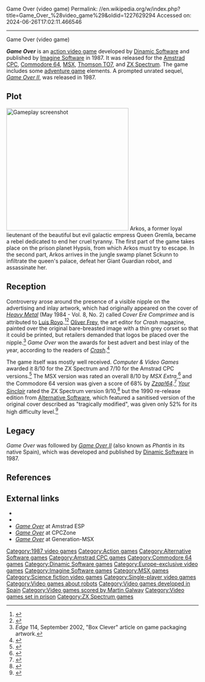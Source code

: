 Game Over (video game)
Permalink: //en.wikipedia.org/w/index.php?title=Game_Over_%28video_game%29&oldid=1227629294
Accessed on: 2024-06-26T17:02:11.466546



------
Game Over (video game)
{{Short description|1987 video game}}
{{Infobox video game 
|title = Game Over
|image = Game over (video game).jpg
|caption = Cover art by [[Luis Royo]]
|developer = [[Dinamic Software]]
|publisher = [[Imagine Software]]
|designer = Ignacio Ruiz Tejedor <br> Pedro Sudón Aguilar
|artist = Ignacio Ruiz Tejedor
|released = July 1987
|genre = [[Action video game|Action]]
|modes = [[Single-player]]
|platforms = [[Amstrad CPC]], [[Commodore 64]], [[MSX]], [[Thomson TO7]], [[ZX Spectrum]]
}}

'''''Game Over''''' is an [[action video game]] developed by [[Dinamic Software]] and published by [[Imagine Software]] in 1987. It was released for the [[Amstrad CPC]], [[Commodore 64]], [[MSX]], [[Thomson TO7]], and [[ZX Spectrum]]. The game includes some [[adventure game]] elements. A prompted unrated sequel, ''[[Game Over II]]'', was released in 1987.

==Plot==
[[Image:gameovergame.png|thumb|320px|right|upright|Gameplay screenshot]]
Arkos, a former loyal lieutenant of the beautiful but evil galactic empress Queen Gremla, became a rebel dedicated to end her cruel tyranny. The first part of the game takes place on the prison planet Hypsis, from which Arkos must try to escape. In the second part, Arkos arrives in the jungle swamp planet Sckunn to infiltrate the queen's palace, defeat her Giant Guardian robot, and assassinate her.

==Reception==
{{Video game reviews
| award1Pub = ''Your Sinclair''
| award1 = YS Megagame<ref>Game review, Your Sinclair magazine, [[Dennis Publishing]], issue 21, September 1987, page 57</ref>
}}
Controversy arose around the presence of a visible nipple on the advertising and inlay artwork, which had originally appeared on the cover of ''[[Heavy Metal (magazine)|Heavy Metal]]'' (May 1984 - Vol. 8, No. 2) called ''Cover Ere Comprimee'' and is attributed to [[Luis Royo]].<ref>{{cite web|url=https://archive.org/stream/sinclair-user-magazine-080/SinclairUser_080_Nov_1988#page/n49/mode/2up/ |title=Sinclair User Magazine Issue 080 |date= November 1988|access-date=2014-05-04}}</ref><ref>{{cite web|url=http://www.nonowt.com/magfold/articfol/boob.html |title=Nonowt eZine X - The Great 'Game Over' Boob |publisher=Nonowt.com |date= |access-date=2014-05-04}}</ref> [[Oliver Frey]], the art editor for ''Crash'' magazine, painted over the original bare-breasted image with a thin grey corset so that it could be printed, but retailers demanded that logos be placed over the nipple.<ref>''Edge'' 114, September 2002, "Box Clever" article on game packaging artwork.</ref> ''Game Over'' won the awards for best advert and best inlay of the year, according to the readers of ''[[Crash (magazine)|Crash]]''.<ref>{{cite web|url=http://www.crashonline.org.uk/51/awards.htm |title=CRASH 51 - Readers' Awards |publisher=Crashonline.org.uk |date= |access-date=2014-05-04}}</ref>

The game itself was mostly well received. ''Computer & Video Games'' awarded it 8/10 for the ZX Spectrum and 7/10 for the Amstrad CPC versions.<ref>{{cite web|url=https://archive.org/stream/cvg-magazine-071/CVG_071_Sep_1987#page/n39/mode/2up/search/GREMLA |title=CVG Magazine Issue 071 |date= September 1987|access-date=2014-05-04}}</ref> The MSX version was rated an overall 8/10 by ''MSX Extra'',<ref>{{cite web|url=https://archive.org/stream/MSXExtra44/MSX_Extra_44#page/n9/mode/2up/ |title=MSX Extra #44 |date= June 1988|access-date=2014-05-04}}</ref> and the Commodore 64 version was given a score of 68%  by ''[[Zzap!64]]''.<ref>{{cite web|url=https://archive.org/stream/zzap64-magazine-029/ZZap_64_Issue_029_1987_Sep#page/n107/mode/2up/ |title=ZZap!64 Magazine Issue 029 |date= September 1987|access-date=2014-05-04}}</ref> ''[[Your Sinclair]]'' rated the ZX Spectrum version 9/10,<ref>{{cite web|url=https://archive.org/details/your-sinclair-21/page/n48|title=Your Sinclair Magazine Issue 21|date=1 September 1987|publisher=|via=Internet Archive}}</ref> but the 1990 re-release edition from [[Alternative Software]], which featured a sanitised version of the original cover described as "tragically modified", was given only 52% for its high difficulty level.<ref>{{cite web|url=https://archive.org/details/your-sinclair-50|title=Your Sinclair Magazine Issue 50|date=1 February 1990|publisher=|via=Internet Archive}}</ref>

==Legacy==
''Game Over'' was followed by ''[[Game Over II]]'' (also known as ''Phantis'' in its native Spain), which was developed and published by [[Dinamic Software]] in 1987.

==References==
{{Reflist}}

==External links==
* {{WoS game|id=0001958|name=Game Over}}
* {{lemon64 game|id=1015}}
* [https://amstrad.es/doku.php?id=juegos:game_over ''Game Over''] at Amstrad ESP
* [https://web.archive.org/web/20150923210855/http://www.cpczone.net/index.php?game=384 ''Game Over''] at CPCZone
* [http://www.generation-msx.nl/msxdb/softwareinfo/2130 ''Game Over''] at Generation-MSX

[[Category:1987 video games]]
[[Category:Action games]]
[[Category:Alternative Software games]]
[[Category:Amstrad CPC games]]
[[Category:Commodore 64 games]]
[[Category:Dinamic Software games]]
[[Category:Europe-exclusive video games]]
[[Category:Imagine Software games]]
[[Category:MSX games]]
[[Category:Science fiction video games]]
[[Category:Single-player video games]]
[[Category:Video games about robots]]
[[Category:Video games developed in Spain]]
[[Category:Video games scored by Martin Galway]]
[[Category:Video games set in prison]]
[[Category:ZX Spectrum games]]